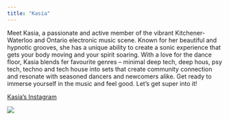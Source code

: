 ```yaml
---
title: "Kasia"
---
```

Meet Kasia, a passionate and active member of the vibrant Kitchener-Waterloo and Ontario electronic music scene. Known for her beautiful and hypnotic grooves, she has a unique ability to create a sonic experience that gets your body moving and your spirit soaring. With a love for the dance floor, Kasia blends fer favourite genres -- minimal deep tech, deep hous, psy tech, techno and tech house into sets that create community connection and resonate with seasoned dancers and newcomers alike. Get ready to immerse yourself in the music and feel good. Let's get super into it!

[Kasia's Instagram](https://www.instagram.com/koshkasia/)

![](images/kasia.jpg)
